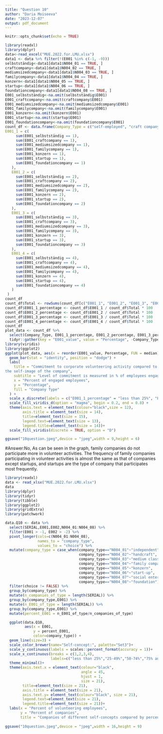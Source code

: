 ```yaml
---
title: "Question 10"
author: "Daria Moiseeva"
date: "2023-12-07"
output: pdf_document
---
```


```r
knitr::opts_chunk$set(echo = TRUE)
```

```r
library(readxl)
library(dplyr)
data<-read_excel("MUE.2022.for.LMU.xlsx")
data1 <- data %>% filter(!(E001 %in% c(-1, -9)))
selbstständig<-data1[data1$N004_01 == TRUE, ]
craftcompany<-data1[data1$N004_02 == TRUE, ]
mediumsizedcompany<-data1[data1$N004_03 == TRUE, ]
familycompany<-data1[data1$N004_04 == TRUE, ]
konzern<-data1[data1$N004_05 == TRUE, ]
startup<-data1[data1$N004_06 == TRUE, ]
foundationcompany<-data1[data1$N004_08 == TRUE, ]
E001_selbstständig<-na.omit(selbstständig$E001)
E001_craftcompany<-na.omit(craftcompany$E001)
E001_mediumsizedcompany<-na.omit(mediumsizedcompany$E001)
E001_familycompany<-na.omit(familycompany$E001)
E001_konzern<-na.omit(konzern$E001)
E001_startup<-na.omit(startup$E001)
E001_foundationcompany<-na.omit(foundationcompany$E001)
count_df <- data.frame(Company_Type = c("self-employed", "craft company", "medium sized company", "family company", "konzern", "start-up", "foundation company"),
E001_1 = c(
     sum(E001_selbstständig == 1),
     sum(E001_craftcompany == 1),
     sum(E001_mediumsizedcompany == 1),
     sum(E001_familycompany == 1),
     sum(E001_konzern == 1),
     sum(E001_startup == 1),
     sum(E001_foundationcompany == 1)
   ),
   E001_2 = c(
     sum(E001_selbstständig == 2),
     sum(E001_craftcompany == 2),
     sum(E001_mediumsizedcompany == 2),
     sum(E001_familycompany == 2),
     sum(E001_konzern == 2),
     sum(E001_startup == 2),
     sum(E001_foundationcompany == 2)
   ),
   E001_3 = c(
     sum(E001_selbstständig == 3),
     sum(E001_craftcompany == 3),
     sum(E001_mediumsizedcompany == 3),
     sum(E001_familycompany == 3),
     sum(E001_konzern == 3),
     sum(E001_startup == 3),
     sum(E001_foundationcompany == 3)
   ),
   E001_4 = c(
     sum(E001_selbstständig == 4),
     sum(E001_craftcompany == 4),
     sum(E001_mediumsizedcompany == 4),
     sum(E001_familycompany == 4),
     sum(E001_konzern == 4),
     sum(E001_startup == 4),
     sum(E001_foundationcompany == 4)
   )
 )
count_df
count_df$Total <- rowSums(count_df[c("E001_1", "E001_2", "E001_3", "E001_4")])
count_df$E001_1_percentage <- count_df$E001_1 / count_df$Total * 100
count_df$E001_2_percentage <- count_df$E001_2 / count_df$Total * 100
count_df$E001_3_percentage <- count_df$E001_3 / count_df$Total * 100
count_df$E001_4_percentage <- count_df$E001_4 / count_df$Total * 100
count_df
plot_data <- count_df %>%
  select(Company_Type, E001_1_percentage, E001_2_percentage, E001_3_percentage, E001_4_percentage) %>%
  tidyr::gather(key = "E001_value", value = "Percentage", -Company_Type)
library(viridis)
library(ggplot2)
ggplot(plot_data, aes(x = reorder(E001_value, Percentage, FUN = median), y = Percentage, fill = Company_Type)) +
  geom_bar(stat = "identity", position = "dodge") +
  labs(
    title = "Commitment to corporate volunteering activity compared to
the self-image of the company",
    subtitle = "Level of commitment is measured in % of employees engaged in volunteering",
    x = "Percent of engaged employees",
    y = "Percentage",
    fill = "Company Type"
  ) +
  scale_x_discrete(labels = c("E001_1_percentage" = "less than 25%", "E001_2_percentage" = "25-49%", "E001_3_percentage" = "50-74%", "E001_4_percentage" = "75% and above")) +
  scale_fill_viridis_d(option = "magma", begin = 0.2, end = 0.8) +  
  theme(axis.text = element_text(colour="black",size = 12),
        axis.title = element_text(size = 14),
        title=element_text(size = 15),
        legend.text=element_text(size = 13),
        legend.title=element_text(size = 14))+
  scale_fill_viridis(discrete = TRUE, option = "D") 

ggsave("10question.jpeg",device = "jpeg",width = 9,height = 6)

```
#Answer:No, As can be seen in the graph, family companies do not participate more in volunteer activities. The frequency of family companies participating in volunteer activities is almost the same as that of companies except startups, and startups are the type of company that participates most frequently.

```r
library(readxl)
data <- read_xlsx("MUE.2022.for.LMU.xlsx")
data
library(dplyr)
library(tidyr)
library(tibble)
library(ggplot2)
library(gridExtra)
library(patchwork)

data.Q10 <- data %>%
  select(SERIAL,E001,E002,N004_01:N004_08) %>%
  filter(E001 > -1, E002 > -2) %>%
  pivot_longer(cols=c(N004_01:N004_08),
               names_to = "company_type",
               values_to = "choice") %>%
  mutate(company_type = case_when(company_type=="N004_01"~"independent",
                                  company_type=="N004_02"~"handcraft",
                                  company_type=="N004_03"~"medium class",
                                  company_type=="N004_04"~"family company",
                                  company_type=="N004_05"~"konzern",
                                  company_type=="N004_06"~"start-up",
                                  company_type=="N004_07"~"social enterprise",
                                  company_type=="N004_08"~"foundation"))%>%
  filter(choice != FALSE) %>%
  group_by(company_type) %>%
  mutate(n_companies_of_type = length(SERIAL)) %>%
  group_by(company_type,E001) %>%
  mutate(n_E001_of_type = length(SERIAL)) %>%
  group_by(company_type,E001) %>%
  mutate(percent_E001 = n_E001_of_type/n_companies_of_type)

  ggplot(data.Q10,
         aes(x = E001,
             y = percent_E001,
             color=company_type)) +
  geom_line(size=3) +
  scale_color_brewer(name="Self-concept:", palette="Set3")+
  scale_y_continuous(labels = scales::percent_format(accuracy = 1))+
  scale_x_continuous(breaks = c(1,2,3,4),
                     labels=c("less than 25%","25-49%","50-74%","75% and more"))+
  theme_minimal()+
  theme(axis.text.x = element_text(colour="black",
                                   angle = 45,
                                   hjust = 1,
                                   size = 21),
        title=element_text(size = 21),
        axis.title = element_text(size = 21),
        axis.text.y= element_text(colour="black", size = 21),
        legend.text=element_text(size = 21),
        legend.title=element_text(size = 21))+
  labs(x = "Percent of volunteering employees",
       y = "Percent of companies",
       title = "Companies of different self-concepts compared by percent of engaged employees")
  
ggsave("10question.jpeg",device = "jpeg",width = 16,height = 9)
```